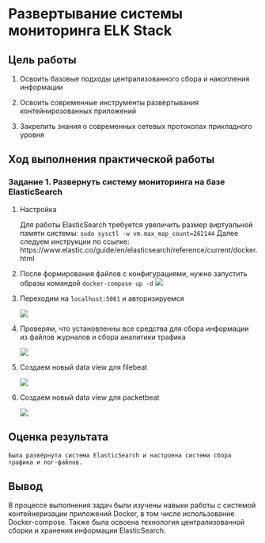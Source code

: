 # Развертывание системы мониторинга ELK Stack

## Цель работы

1. Освоить базовые подходы централизованного сбора и накопления информации

2. Освоить современные инструменты развертывания контейнирозованных приложений

3. Закрепить знания о современных сетевых протоколах прикладного уровня

## Ход выполнения практической работы

### Задание 1. Развернуть систему мониторинга на базе ElasticSearch

1. Настройка

    Для работы ElasticSearch требуется увеличить размер виртуальной памяти системы:
    ```
    sudo sysctl -w vm.max_map_count=262144
    ```
    Далее следуем инструкции по ссылке: https://www.elastic.co/guide/en/elasticsearch/reference/current/docker.html

2. После формирования файлов с конфигурациями, нужно запустить образы командой
    ```
    docker-compose up -d
    ```
    ![](./screenshots/1.png)

3. Переходим на `localhost:5061` и авторизируемся 

    ![](./screenshots/2.png)

4. Проверям, что установленны все средства для сбора информации из файлов журналов и сбора аналитики трафика

    ![](./screenshots/3.png)

5. Создаем новый data view для filebeat

    ![](./screenshots/4.png)

6. Создаем новый data view для packetbeat

    ![](./screenshots/5.png)

## Оценка результата

    Была развёрнута система ElasticSearch и настроена система сбора трафика и лог-файлов.

## Вывод

   В процессе выполнения задач были изучены навыки работы с системой контейнеризации приложений Docker, в том числе использование Docker-compose. Также была освоена технология централизованной сборки и хранения информации ElasticSearch.

